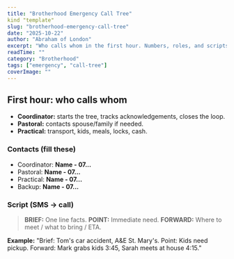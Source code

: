 ```yaml
---
title: "Brotherhood Emergency Call Tree"
kind "template"
slug: "brotherhood-emergency-call-tree"
date: "2025-10-22"
author: "Abraham of London"
excerpt: "Who calls whom in the first hour. Numbers, roles, and scripts."
readTime: ""
category: "Brotherhood"
tags: ["emergency", "call-tree"]
coverImage: ""
---
```


## First hour: who calls whom
- **Coordinator:** starts the tree, tracks acknowledgements, closes the loop.
- **Pastoral:** contacts spouse/family if needed.
- **Practical:** transport, kids, meals, locks, cash.

### Contacts (fill these)
- Coordinator: **Name - 07...**
- Pastoral: **Name - 07...**
- Practical: **Name - 07...**
- Backup: **Name - 07...**

### Script (SMS → call)
> **BRIEF:** One line facts.
> **POINT:** Immediate need.
> **FORWARD:** Where to meet / what to bring / ETA.

**Example:**
"Brief: Tom's car accident, A&E St. Mary's. Point: Kids need pickup. Forward: Mark grabs kids 3:45, Sarah meets at house 4:15."
